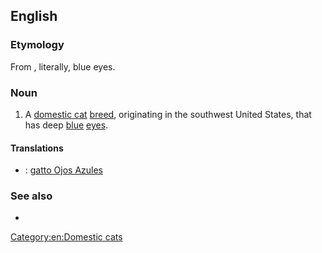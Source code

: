 ==English==

===Etymology===
From {{etyl|es|en}}, literally, blue eyes.
===Noun===
{{en-noun|head=[[ojo|Ojos]] [[azul|Azules]]|Ojos Azules}}

# A [[domestic cat]] [[breed]], originating in the southwest United States, that has deep [[blue]] [[eye]]s.

====Translations====
{{checktrans-top}}
* {{ttbc|it}}: [[gatto Ojos Azules]]
{{trans-mid}}
{{trans-bottom}}

===See also===
* {{pedia|Ojos Azules}}

[[Category:en:Domestic cats]]